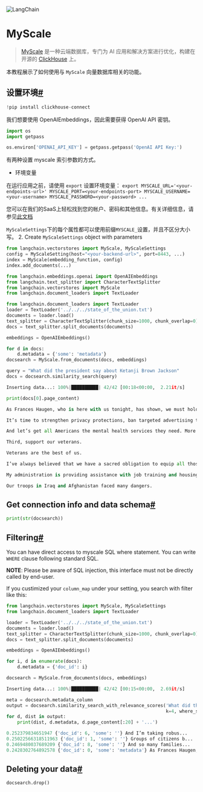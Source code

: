 

<Head>
  <script>
    {
      `(function() {
         var _hmt = _hmt || [];
(function() {
  var hm = document.createElement("script");
  hm.src = "https://hm.baidu.com/hm.js?e60fb290e204e04c5cb6f79b0ac1e697";
  var s = document.getElementsByTagName("script")[0]; 
  s.parentNode.insertBefore(hm, s);
})();
       })();`
    }
  </script>
</Head>

![LangChain](https://pica.zhimg.com/50/v2-56e8bbb52aa271012541c1fe1ceb11a2_r.gif)



MyScale
===

> 
> [MyScale](https://docs.myscale.com/zh/overview/) 是一种云端数据库，专门为 AI 应用和解决方案进行优化，构建在开源的 [ClickHouse](https://github.com/ClickHouse/ClickHouse) 上。
> 
> 
> 

本教程展示了如何使用与 `MyScale` 向量数据库相关的功能。

设置环境[#](#setting-up-envrionments "跳转到这个标题的链接")
----------------------------------------------

```python
!pip install clickhouse-connect

```

我们想要使用 OpenAIEmbeddings，因此需要获得 OpenAI API 密钥。

```python
import os
import getpass

os.environ['OPENAI_API_KEY'] = getpass.getpass('OpenAI API Key:')

```

有两种设置 myscale 索引参数的方式。

- 环境变量

在运行应用之前，请使用 `export` 设置环境变量：
`export MYSCALE_URL='<your-endpoints-url>' MYSCALE_PORT=<your-endpoints-port> MYSCALE_USERNAME=<your-username> MYSCALE_PASSWORD=<your-password> ...`

您可以在我们的SaaS上轻松找到您的帐户、密码和其他信息。有关详细信息，请参见[此文档](https://docs.myscale.com/en/cluster-management/)

`MyScaleSettings`下的每个属性都可以使用前缀`MYSCALE_`设置，并且不区分大小写。
2. Create `MyScaleSettings` object with parameters

```python
from langchain.vectorstores import MyScale, MyScaleSettings
config = MyScaleSetting(host="<your-backend-url>", port=8443, ...)
index = MyScale(embedding_function, config)
index.add_documents(...)

```

```python
from langchain.embeddings.openai import OpenAIEmbeddings
from langchain.text_splitter import CharacterTextSplitter
from langchain.vectorstores import MyScale
from langchain.document_loaders import TextLoader

```

```python
from langchain.document_loaders import TextLoader
loader = TextLoader('../../../state_of_the_union.txt')
documents = loader.load()
text_splitter = CharacterTextSplitter(chunk_size=1000, chunk_overlap=0)
docs = text_splitter.split_documents(documents)

embeddings = OpenAIEmbeddings()

```

```python
for d in docs:
    d.metadata = {'some': 'metadata'}
docsearch = MyScale.from_documents(docs, embeddings)

query = "What did the president say about Ketanji Brown Jackson"
docs = docsearch.similarity_search(query)

```

```python
Inserting data...: 100%|██████████| 42/42 [00:18<00:00,  2.21it/s]

```

```python
print(docs[0].page_content)

```

```python
As Frances Haugen, who is here with us tonight, has shown, we must hold social media platforms accountable for the national experiment they’re conducting on our children for profit. 

It’s time to strengthen privacy protections, ban targeted advertising to children, demand tech companies stop collecting personal data on our children. 

And let’s get all Americans the mental health services they need. More people they can turn to for help, and full parity between physical and mental health care. 

Third, support our veterans. 

Veterans are the best of us. 

I’ve always believed that we have a sacred obligation to equip all those we send to war and care for them and their families when they come home. 

My administration is providing assistance with job training and housing, and now helping lower-income veterans get VA care debt-free.  

Our troops in Iraq and Afghanistan faced many dangers.

```

Get connection info and data schema[#](#get-connection-info-and-data-schema "Permalink to this headline")
---------------------------------------------------------------------------------------------------------

```python
print(str(docsearch))

```

Filtering[#](#filtering "Permalink to this headline")
-----------------------------------------------------

You can have direct access to myscale SQL where statement. You can write `WHERE` clause following standard SQL.

**NOTE**: Please be aware of SQL injection, this interface must not be directly called by end-user.

If you custimized your `column_map` under your setting, you search with filter like this:

```python
from langchain.vectorstores import MyScale, MyScaleSettings
from langchain.document_loaders import TextLoader

loader = TextLoader('../../../state_of_the_union.txt')
documents = loader.load()
text_splitter = CharacterTextSplitter(chunk_size=1000, chunk_overlap=0)
docs = text_splitter.split_documents(documents)

embeddings = OpenAIEmbeddings()

for i, d in enumerate(docs):
    d.metadata = {'doc_id': i}

docsearch = MyScale.from_documents(docs, embeddings)

```

```python
Inserting data...: 100%|██████████| 42/42 [00:15<00:00,  2.69it/s]

```

```python
meta = docsearch.metadata_column
output = docsearch.similarity_search_with_relevance_scores('What did the president say about Ketanji Brown Jackson?', 
                                                           k=4, where_str=f"{meta}.doc_id<10")
for d, dist in output:
    print(dist, d.metadata, d.page_content[:20] + '...')

```

```python
0.252379834651947 {'doc_id': 6, 'some': ''} And I’m taking robus...
0.25022566318511963 {'doc_id': 1, 'some': ''} Groups of citizens b...
0.2469480037689209 {'doc_id': 8, 'some': ''} And so many families...
0.2428302764892578 {'doc_id': 0, 'some': 'metadata'} As Frances Haugen, w...

```

Deleting your data[#](#deleting-your-data "Permalink to this headline")
-----------------------------------------------------------------------

```python
docsearch.drop()

```

